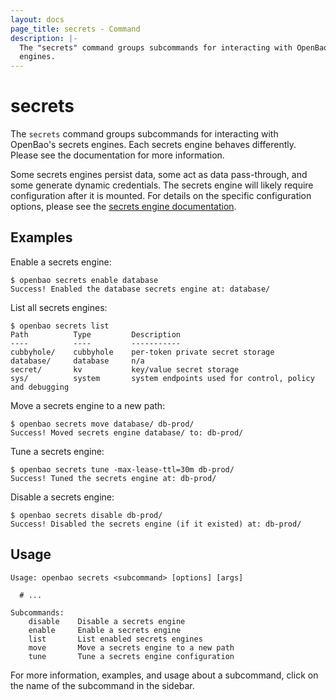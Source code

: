 ```yaml
---
layout: docs
page_title: secrets - Command
description: |-
  The "secrets" command groups subcommands for interacting with OpenBao's secrets
  engines.
---
```


# secrets

The `secrets` command groups subcommands for interacting with OpenBao's secrets
engines. Each secrets engine behaves differently. Please see the documentation
for more information.

Some secrets engines persist data, some act as data pass-through, and some
generate dynamic credentials. The secrets engine will likely require
configuration after it is mounted. For details on the specific configuration
options, please see the [secrets engine
documentation](/vault/docs/secrets).

## Examples

Enable a secrets engine:

```shell-session
$ openbao secrets enable database
Success! Enabled the database secrets engine at: database/
```

List all secrets engines:

```shell-session
$ openbao secrets list
Path          Type         Description
----          ----         -----------
cubbyhole/    cubbyhole    per-token private secret storage
database/     database     n/a
secret/       kv           key/value secret storage
sys/          system       system endpoints used for control, policy and debugging
```

Move a secrets engine to a new path:

```shell-session
$ openbao secrets move database/ db-prod/
Success! Moved secrets engine database/ to: db-prod/
```

Tune a secrets engine:

```shell-session
$ openbao secrets tune -max-lease-ttl=30m db-prod/
Success! Tuned the secrets engine at: db-prod/
```

Disable a secrets engine:

```shell-session
$ openbao secrets disable db-prod/
Success! Disabled the secrets engine (if it existed) at: db-prod/
```

## Usage

```text
Usage: openbao secrets <subcommand> [options] [args]

  # ...

Subcommands:
    disable    Disable a secrets engine
    enable     Enable a secrets engine
    list       List enabled secrets engines
    move       Move a secrets engine to a new path
    tune       Tune a secrets engine configuration
```

For more information, examples, and usage about a subcommand, click on the name
of the subcommand in the sidebar.
